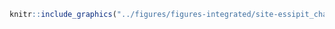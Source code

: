 <!-- #### Sites d’intérêt - Essipit - Chasse phoques {-} -->


<!-- -------------------------------------------------- -->

```r
knitr::include_graphics("../figures/figures-integrated/site-essipit_chasse_phoque.png")
```

<br>
